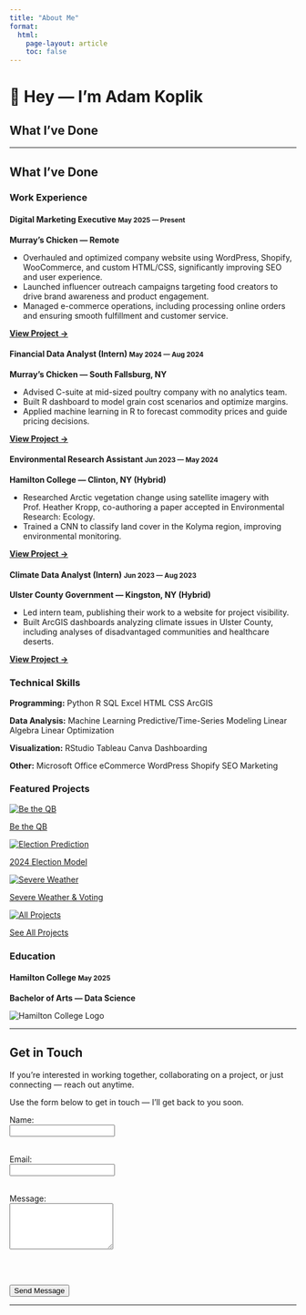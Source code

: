 ```yaml
---
title: "About Me"
format:
  html:
    page-layout: article
    toc: false
---
```


# 👋 Hey — I'm Adam Koplik

## What I've Done

---

## What I've Done

<div class="resume-column">

<div class="experience-cards">
<h3>Work Experience</h3>

<div class="experience-card">
  <h4>Digital Marketing Executive <small>May 2025 — Present</small></h4>
  <p><strong>Murray’s Chicken — Remote</strong></p>
  <ul>
    <li>Overhauled and optimized company website using WordPress, Shopify, WooCommerce, and custom HTML/CSS, significantly improving SEO and user experience.</li>
    <li>Launched influencer outreach campaigns targeting food creators to drive brand awareness and product engagement.</li>
    <li>Managed e-commerce operations, including processing online orders and ensuring smooth fulfillment and customer service.</li>
  </ul>
  <p><strong><a href="projects/murrays-chicken-digital-marketing/index.html">View Project →</a></strong></p>
</div>

<div class="experience-card">
  <h4>Financial Data Analyst (Intern) <small>May 2024 — Aug 2024</small></h4>
  <p><strong>Murray’s Chicken — South Fallsburg, NY</strong></p>
  <ul>
    <li>Advised C-suite at mid-sized poultry company with no analytics team.</li>
    <li>Built R dashboard to model grain cost scenarios and optimize margins.</li>
    <li>Applied machine learning in R to forecast commodity prices and guide pricing decisions.</li>
  </ul>
  <p><strong><a href="projects/commodity-cost-impacts/index.html">View Project →</a></strong></p>
</div>

<div class="experience-card">
  <h4>Environmental Research Assistant <small>Jun 2023 — May 2024</small></h4>
  <p><strong>Hamilton College — Clinton, NY (Hybrid)</strong></p>
  <ul>
    <li>Researched Arctic vegetation change using satellite imagery with Prof. Heather Kropp, co-authoring a paper accepted in Environmental Research: Ecology.</li>
    <li>Trained a CNN to classify land cover in the Kolyma region, improving environmental monitoring.</li>
  </ul>
  <p><strong><a href="projects/land-cover/index.html">View Project →</a></strong></p>
</div>

<div class="experience-card">
  <h4>Climate Data Analyst (Intern) <small>Jun 2023 — Aug 2023</small></h4>
  <p><strong>Ulster County Government — Kingston, NY (Hybrid)</strong></p>
  <ul>
    <li>Led intern team, publishing their work to a website for project visibility.</li>
    <li>Built ArcGIS dashboards analyzing climate issues in Ulster County, including analyses of disadvantaged communities and healthcare deserts.</li>
  </ul>
  <p><strong><a href="projects/ulster-county-climate-dashboards/index.html">View Project →</a></strong></p>
</div>

</div>


<div class="experience-cards">
<h3>Technical Skills</h3>
<div class="experience-card">
<div class="skill-block office-style">
<strong>Programming:</strong>
  <span class="badge badge-a">Python</span>
  <span class="badge badge-b">R</span>
  <span class="badge badge-c">SQL</span>
  <span class="badge badge-d">Excel</span>
  <span class="badge badge-e">HTML</span>
  <span class="badge badge-a">CSS</span>
  <span class="badge badge-b">ArcGIS</span>
</div>
</div>

<div class="experience-card">
<div class="skill-block office-style">
<strong>Data Analysis:</strong>
  <span class="badge badge-a">Machine Learning</span>
  <span class="badge badge-b">Predictive/Time-Series Modeling</span>
  <span class="badge badge-c">Linear Algebra</span>
  <span class="badge badge-d">Linear Optimization</span>
</div>
</div>

<div class="experience-card">
<div class="skill-block office-style">
<strong>Visualization:</strong>
  <span class="badge badge-a">RStudio</span>
  <span class="badge badge-b">Tableau</span>
  <span class="badge badge-c">Canva</span>
  <span class="badge badge-d">Dashboarding</span>
</div>
</div>

<div class="experience-card">
<div class="skill-block office-style">
<strong>Other:</strong>
  <span class="badge badge-a">Microsoft Office</span>
  <span class="badge badge-b">eCommerce</span>
  <span class="badge badge-c">WordPress</span>
  <span class="badge badge-d">Shopify</span>
  <span class="badge badge-e">SEO Marketing</span>
</div>
</div>


</div>


<div class="experience-cards">
<h3>Featured Projects</h3>
<div class="featured-projects">

<div class="featured-card">
  <a href="projects/be-the-qb/index.html">
    <img src="projects/be-the-qb/be-the-qb.jpg" alt="Be the QB">
    <p>Be the QB</p>
  </a>
</div>

<div class="featured-card">
  <a href="projects/election-prediction/index.html">
    <img src="projects/election-prediction/election-prediction.jpg" alt="Election Prediction">
    <p>2024 Election Model</p>
  </a>
</div>

<div class="featured-card">
  <a href="projects/severe-weather/index.html">
    <img src="projects/severe-weather/severe-weather.jpg" alt="Severe Weather">
    <p>Severe Weather & Voting</p>
  </a>
</div>

<div class="featured-card">
  <a href="projects.html">
    <img src="projects/all-projects.jpg" alt="All Projects">
    <p>See All Projects</p>
  </a>
</div>

</div>

</div>
<div class="experience-cards">
<h3>Education</h3>
<div class="education-card">
  <a>
  <h4>Hamilton College <small>May 2025</small></h4>
  <p><strong>Bachelor of Arts — Data Science</strong></p></a>
  <img src="hamlogo.png" alt="Hamilton College Logo">
</div>
</div>

</div>


---

## Get in Touch

If you're interested in working together, collaborating on a project, or just connecting — reach out anytime.

Use the form below to get in touch — I'll get back to you soon.

<form action="https://formspree.io/f/meozjwgg" method="POST">
  <label for="name">Name:</label><br>
  <input type="text" id="name" name="name" required><br><br>

  <label for="email">Email:</label><br>
  <input type="email" id="email" name="_replyto" required><br><br>

  <label for="message">Message:</label><br>
  <textarea id="message" name="message" rows="5" required></textarea><br><br>

  <button type="submit">Send Message</button>
</form>

---

